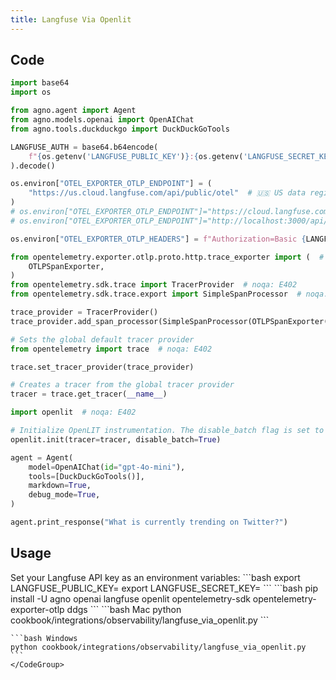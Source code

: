 ```yaml
---
title: Langfuse Via Openlit
---
```


## Code

```python cookbook/integrations/observability/langfuse_via_openlit.py
import base64
import os

from agno.agent import Agent
from agno.models.openai import OpenAIChat
from agno.tools.duckduckgo import DuckDuckGoTools

LANGFUSE_AUTH = base64.b64encode(
    f"{os.getenv('LANGFUSE_PUBLIC_KEY')}:{os.getenv('LANGFUSE_SECRET_KEY')}".encode()
).decode()

os.environ["OTEL_EXPORTER_OTLP_ENDPOINT"] = (
    "https://us.cloud.langfuse.com/api/public/otel"  # 🇺🇸 US data region
)
# os.environ["OTEL_EXPORTER_OTLP_ENDPOINT"]="https://cloud.langfuse.com/api/public/otel" # 🇪🇺 EU data region
# os.environ["OTEL_EXPORTER_OTLP_ENDPOINT"]="http://localhost:3000/api/public/otel" # 🏠 Local deployment (>= v3.22.0)

os.environ["OTEL_EXPORTER_OTLP_HEADERS"] = f"Authorization=Basic {LANGFUSE_AUTH}"

from opentelemetry.exporter.otlp.proto.http.trace_exporter import (  # noqa: E402
    OTLPSpanExporter,
)
from opentelemetry.sdk.trace import TracerProvider  # noqa: E402
from opentelemetry.sdk.trace.export import SimpleSpanProcessor  # noqa: E402

trace_provider = TracerProvider()
trace_provider.add_span_processor(SimpleSpanProcessor(OTLPSpanExporter()))

# Sets the global default tracer provider
from opentelemetry import trace  # noqa: E402

trace.set_tracer_provider(trace_provider)

# Creates a tracer from the global tracer provider
tracer = trace.get_tracer(__name__)

import openlit  # noqa: E402

# Initialize OpenLIT instrumentation. The disable_batch flag is set to true to process traces immediately.
openlit.init(tracer=tracer, disable_batch=True)

agent = Agent(
    model=OpenAIChat(id="gpt-4o-mini"),
    tools=[DuckDuckGoTools()],
    markdown=True,
    debug_mode=True,
)

agent.print_response("What is currently trending on Twitter?")

```

## Usage

<Steps>
  <Snippet file="create-venv-step.mdx" />

  <Step title="Set your API key">
  Set your Langfuse API key as an environment variables:
    ```bash
    export LANGFUSE_PUBLIC_KEY=<your-key>
    export LANGFUSE_SECRET_KEY=<your-key>
    ```
  </Step>

  <Step title="Install libraries">
    ```bash
    pip install -U agno openai langfuse openlit opentelemetry-sdk opentelemetry-exporter-otlp ddgs
    ```
  </Step>

  <Step title="Run Agent">
    <CodeGroup>
    ```bash Mac
    python cookbook/integrations/observability/langfuse_via_openlit.py
    ```

    ```bash Windows
    python cookbook/integrations/observability/langfuse_via_openlit.py
    ```
    </CodeGroup>
  </Step>
</Steps>